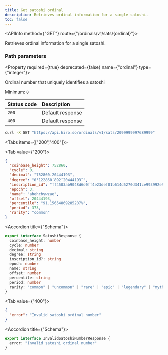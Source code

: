 ```yaml
---
title: Get satoshi ordinal
description: Retrieves ordinal information for a single satoshi.
toc: false
---
```



<Root>

<API>

<APIInfo method={"GET"} route={"/ordinals/v1/sats/{ordinal}"}>

Retrieves ordinal information for a single satoshi.

### Path parameters

<Property required={true} deprecated={false} name={"ordinal"} type={"integer"}>

Ordinal number that uniquely identifies a satoshi

<span>Minimum: `0`</span>

</Property>

| Status code | Description      |
| :---------- | :--------------- |
| `200`       | Default response |
| `400`       | Default response |

</APIInfo>

<APIExample>

```bash title="curl"
curl -X GET "https://api.hiro.so/ordinals/v1/sats/2099999997689999"
```

<Tabs items={["200","400"]}>

<Tab value={"200"}>

```json title="Example response"
{
  "coinbase_height": 752860,
  "cycle": 0,
  "decimal": "752860.20444193",
  "degree": "0°122860′892″20444193‴",
  "inscription_id": "ff4503ab9048d6d0ff4e23def81b614d5270d341ce993992e93902ceb0d4ed79i0",
  "epoch": 3,
  "name": "ahehcbywzae",
  "offset": 20444193,
  "percentile": "91.15654869285287%",
  "period": 373,
  "rarity": "common"
}
```

<Accordions>

<Accordion title={"Schema"}>

```ts
export interface SatoshiResponse {
  coinbase_height: number
  cycle: number
  decimal: string
  degree: string
  inscription_id?: string
  epoch: number
  name: string
  offset: number
  percentile: string
  period: number
  rarity: "common" | "uncommon" | "rare" | "epic" | "legendary" | "mythic"
}
```

</Accordion>

</Accordions>

</Tab>

<Tab value={"400"}>

```json title="Example response"
{
  "error": "Invalid satoshi ordinal number"
}
```

<Accordions>

<Accordion title={"Schema"}>

```ts
export interface InvalidSatoshiNumberResponse {
  error: "Invalid satoshi ordinal number"
}
```

</Accordion>

</Accordions>

</Tab>

</Tabs>

</APIExample>

</API>

</Root>
